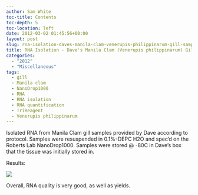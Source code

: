 ```yaml
---
author: Sam White
toc-title: Contents
toc-depth: 5
toc-location: left
date: 2012-03-02 01:45:56+00:00
layout: post
slug: rna-isolation-daves-manila-clam-venerupis-philippinarum-gill-samples-1-24
title: RNA Isolation - Dave's Manila Clam (Venerupis philippinarum) Gill Samples (#1-24)
categories:
  - "2012"
  - "Miscellaneous"
tags:
  - gill
  - Manila clam
  - NanoDrop1000
  - RNA
  - RNA isolation
  - RNA quantification
  - TriReagent
  - Venerupis philippinarum
---
```


Isolated RNA from Manila Clam gill samples provided by Dave according to protocol. Samples were resuspended in 0.1%-DEPC H2O and spec'd on the Roberts Lab NanoDrop1000. Samples were stored @ -80C in Dave's box that the tissue was initially stored in.

Results:

![](https://eagle.fish.washington.edu/Arabidopsis//RNA%20Spec%20Readings/20120301%20-%20Vp%20gill%20RNA%20ODs-01.JPG)

Overall, RNA quality is very good, as well as yields.
